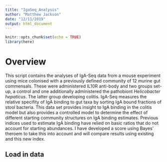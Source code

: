 ```yaml
---
title: "IgaSeq_Analysis"
author: "Matthew Jackson"
date: "12/11/2019"
output: html_document
---
```


```r
knitr::opts_chunk$set(echo = TRUE)
library(here)
```

# Overview

This script contains the analyses of IgA-Seq data from a mouse experiment using mice colonised with a previously defined community of 12 murine gut commensals. These were administered IL10R anti-body and two groups set-up, a control and one additionally administered the pathobiont *Helicobacter hepaticus*. The latter group developing colitis. IgA-Seq measures the relative specifity of IgA binding to gut taxa by sorting IgA bound fractions of stool bacteria. This data set provides insight to IgA binding in the colitis model but also provides a controlled model to determine the effect of different starting community structures on IgA binding estimates. Previous indices used to estimate IgA binding have relied on basic ratios that do not account for starting abundances. I have developed a score using Bayes' theroem to take this into account and will compare results using existing and this new index.

## Load in data

```r

```

